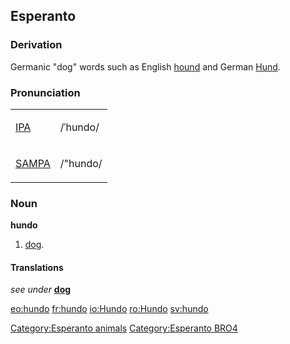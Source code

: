 ==Esperanto==
===Derivation===
Germanic "dog" words such as English [[hound]] and German [[Hund]].

===Pronunciation===
{| border=1 cellpadding=5
| [[w:IPA|IPA]] || /ˈhundo/
|-
| [[w:SAMPA|SAMPA]] || /"hundo/
|}

=== Noun ===
'''hundo'''
# [[dog]].

====Translations====
''see under'' '''[[dog]]'''

[[eo:hundo]]
[[fr:hundo]]
[[io:Hundo]]
[[ro:Hundo]]
[[sv:hundo]]

[[Category:Esperanto animals]]
[[Category:Esperanto BRO4]]